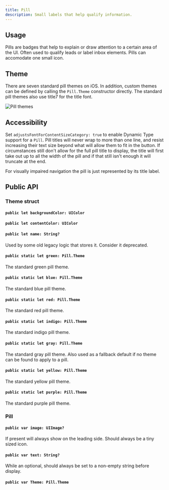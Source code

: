 ```yaml
---
title: Pill
description: Small labels that help qualify information.
---
```



<ComponentHeader data={props.data} />

## Usage

Pills are badges that help to explain or draw attention to a certain area of the UI. Often used to qualify leads or label inbox elements. Pills can accomodate one small icon.

## Theme

There are seven standard pill themes on iOS. In addition, custom themes can be defined by calling the `Pill.Theme` constructor directly. The standard pill themes also use title7 for the title font.

![Pill themes](/img/ios-pill-themes.png)

## Accessibility

Set `adjustsFontForContentSizeCategory: true` to enable Dynamic Type support for a `Pill`. Pill titles will never wrap to more than one line, and resist increasing their text size beyond what will allow them to fit in the button. If circumstances still don't allow for the full pill title to display, the title will first take out up to all the width of the pill and if that still isn't enough it will truncate at the end.

For visually impaired navigation the pill is just represented by its title label.

## Public API

### Theme struct

#### `public let backgroundColor: UIColor`

#### `public let contentColor: UIColor`

#### `public let name: String?`

Used by some old legacy logic that stores it. Consider it deprecated.

#### `public static let green: Pill.Theme`

The standard green pill theme.

#### `public static let blue: Pill.Theme`

The standard blue pill theme.

#### `public static let red: Pill.Theme`

The standard red pill theme.

#### `public static let indigo: Pill.Theme`

The standard indigo pill theme.

#### `public static let gray: Pill.Theme`

The standard gray pill theme. Also used as a fallback default if no theme can be found to apply to a pill.

#### `public static let yellow: Pill.Theme`

The standard yellow pill theme.

#### `public static let purple: Pill.Theme`

The standard purple pill theme.

### Pill

#### `public var image: UIImage?`

If present will always show on the leading side. Should always be a tiny sized icon.

#### `public var text: String?`

While an optional, should always be set to a non-empty string before display.

#### `public var Theme: Pill.Theme`
